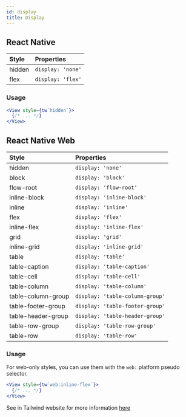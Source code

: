 ```yaml
---
id: display
title: Display
---
```


## React Native

| Style  | Properties        |
| :----- | :---------------- |
| hidden | `display: 'none'` |
| flex   | `display: 'flex'` |

### Usage

<!-- prettier-ignore-start -->
```jsx
<View style={tw`hidden`}>
  {/* ... */}
</View>
```
<!-- prettier-ignore-end -->

## React Native Web

| Style              | Properties                      |
| :----------------- | :------------------------------ |
| hidden             | `display: 'none'`               |
| block              | `display: 'block'`              |
| flow-root          | `display: 'flow-root'`          |
| inline-block       | `display: 'inline-block'`       |
| inline             | `display: 'inline'`             |
| flex               | `display: 'flex'`               |
| inline-flex        | `display: 'inline-flex'`        |
| grid               | `display: 'grid'`               |
| inline-grid        | `display: 'inline-grid'`        |
| table              | `display: 'table'`              |
| table-caption      | `display: 'table-caption'`      |
| table-cell         | `display: 'table-cell'`         |
| table-column       | `display: 'table-column'`       |
| table-column-group | `display: 'table-column-group'` |
| table-footer-group | `display: 'table-footer-group'` |
| table-header-group | `display: 'table-header-group'` |
| table-row-group    | `display: 'table-row-group'`    |
| table-row          | `display: 'table-row'`          |

### Usage

For web-only styles, you can use them with the `web:` platform pseudo selector.

<!-- prettier-ignore-start -->
```jsx
<View style={tw`web:inline-flex`}>
  {/* ... */}
</View>
```
<!-- prettier-ignore-end -->

See in Tailwind website for more information [here](https://tailwindcss.com/docs/display)
